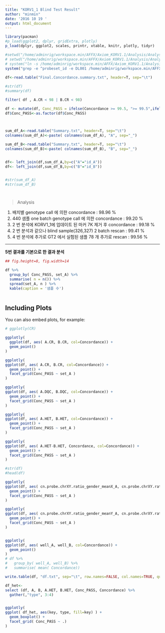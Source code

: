 ```yaml
---
title: "KORV1_1 Blind Test Result"
author: "minmin"
date: '2016 10 19 '
output: html_document
---
```





```r
library(pacman)
#p_load(ggplot2, dplyr, gridExtra, plotly)
p_load(dplyr, ggplot2, scales, printr, xtable, knitr, plotly, tidyr)

#setwd("/home/adminrig/workspace.min/AFFX/Axiom_KORV1.1/Analysis/Analysis.20161005/440_OneBatch/BlindTest")
# setwd("/home/adminrig/workspace.min/AFFX/Axiom_KORV1.1/Analysis/Analysis.20161005/440_OneBatch.Rescan/BlindTest")
# system("ln -s /home/adminrig/workspace.min/AFFX/Axiom_KORV1.1/AnalysisResult/Summary.txt ./")
system("grep -e ^probeset_id -e DL001 /home/adminrig/workspace.min/AFFX/Axiom_KORV1.1/AnalysisResult/Summary.txt > Summary.txt")
  
df<-read.table("Final.Concordance.summary.txt", header=T, sep="\t")

#str(df)
#summary(df)

filter( df , A.CR < 98 | B.CR < 98)

df <- mutate(df, Conc_PASS = ifelse(Concordance >= 99.5, ">= 99.5",ifelse(Concordance >= 99, ">= 99.0", "< 99.0" ) ) )
df$Conc_PASS<-as.factor(df$Conc_PASS)


  
sum_df_A<-read.table("Summary.txt", header=T, sep="\t")
colnames(sum_df_A)<-paste( colnames(sum_df_A), "A", sep="_")

sum_df_B<-read.table("Summary.txt", header=T, sep="\t")
colnames(sum_df_B)<-paste( colnames(sum_df_B), "B", sep="_")


df<- left_join(df,sum_df_A,by=c("A"="id_A"))
df<- left_join(df,sum_df_B,by=c("B"="id_B")) 


#str(sum_df_A)
#str(sum_df_B)




```

> Analysis

1. 배치별 genotype call 에 의한 concordance : 98.96 %
2. 440 샘플 one batch genotype call 에 의한 concordance : 99.20 %
3. 2 번 분석에 KORV1_1에 업데이트 된 마커 7K 제거 후 concordance : 99.18 %
4. 2 번 분석과 같으나 blind sample(326,327) 2 batch rescan : 99.41 %
5. 4 번 분석에 추가로 GT2 에서 실험된 샘플 78 개 추가로 rescan : 99.56 %  

***

**5번 결과를 기본으로 한 결과 분석**


```r
## fig.height=8, fig.width=14

df %>%
  group_by( Conc_PASS, set_A) %>%
  summarise( n = n()) %>%
  spread(set_A, n ) %>%
  kable(caption = '샘플 수')



```


## Including Plots

You can also embed plots, for example:

```r

# ggplotly(CR)

ggplotly(
  ggplot(df, aes( A.CR, B.CR, col=Concordance)) +
  geom_point()
)

ggplotly(
ggplot(df, aes( A.CR, B.CR, col=Concordance)) +
  geom_point() + 
  facet_grid(Conc_PASS ~ set_A )
)

ggplotly(
ggplot(df, aes( A.DQC, B.DQC, col=Concordance)) +
  geom_point() + 
  facet_grid(Conc_PASS ~ set_A )
)

ggplotly(
ggplot(df, aes( A.HET, B.HET, col=Concordance)) +
  geom_point() + 
  facet_grid(Conc_PASS ~ set_A )
)

ggplotly(
ggplot(df, aes( A.HET-B.HET, Concordance, col=Concordance)) +
  geom_point() + 
  facet_grid(Conc_PASS ~ set_A )
)

#str(df)
#head(df)

ggplotly(
ggplot(df, aes( cn.probe.chrXY.ratio_gender_meanX_A, cn.probe.chrXY.ratio_gender_meanX_B, col=Concordance)) +
  geom_point() + 
  facet_grid(Conc_PASS ~ set_A )
)

ggplotly(
ggplot(df, aes( cn.probe.chrXY.ratio_gender_meanY_A, cn.probe.chrXY.ratio_gender_meanY_B, col=Concordance)) +
  geom_point() + 
  facet_grid(Conc_PASS ~ set_A )
)


ggplotly(
ggplot(df, aes( well_A, well_B, col=Concordance)) +
  geom_point() 
)
# df %>% 
#   group_by( well_A, well_B) %>%
#   summarise( mean( Concordance))

write.table(df, "df.txt", sep="\t", row.names=FALSE, col.names=TRUE, quote = FALSE) 

df_het<-
select (df, A, B, A.HET, B.HET, Conc_PASS, Concordance) %>%
  gather(,"type", 3:4) 


ggplotly(
ggplot( df_het, aes(key, type, fill=key) ) + 
  geom_boxplot() + 
  facet_grid( Conc_PASS ~ .)
)



```


